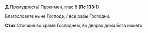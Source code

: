 **Д** Премудрость! Прокимен, глас 8 **(Пс 133:1)**

Благословите ныне Господа, / все рабы Господни.

**Стих** Стоящие во храме Господнем, во дворах дома Бога нашего.
